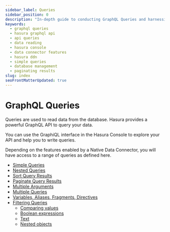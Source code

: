 ```yaml
---
sidebar_label: Queries
sidebar_position: 0
description: "In-depth guide to conducting GraphQL Queries and harnessing the full potential of Hasura's GraphQL API. Discover functionalities like simple queries, nesting, sorting, pagination, and employing multiple arguments or queries. Learn more about filtering queries and the use of variables, aliases, fragments, and directives."
keywords:
  - graphql queries
  - hasura graphql api
  - api queries
  - data reading
  - hasura console
  - data connector features
  - hasura ddn
  - simple queries
  - database management
  - paginating results
slug: index
seoFrontMatterUpdated: true
---
```


# GraphQL Queries

Queries are used to read data from the database. Hasura provides a powerful GraphQL API to query your data.

You can use the GraphiQL interface in the Hasura Console to explore your API and help you to write queries.

Depending on the features enabled by a Native Data Connector, you will have access to a range of queries as defined
here.

- [Simple Queries](/graphql-api/queries/simple-queries.mdx)
- [Nested Queries](/graphql-api/queries/nested-queries.mdx)
- [Sort Query Results](/graphql-api/queries/sorting.mdx)
- [Paginate Query Results](/graphql-api/queries/pagination.mdx)
- [Multiple Arguments](/graphql-api/queries/multiple-arguments.mdx)
- [Multiple Queries](/graphql-api/queries/multiple-queries.mdx)
- [Variables, Aliases, Fragments, Directives](/graphql-api/queries/variables-aliases-fragments-directives.mdx)
- [Filtering Queries](/graphql-api/queries/filters/index.mdx)
  - [Comparing values](/graphql-api/queries/filters/comparison-operators.mdx)
  - [Boolean expressions](/graphql-api/queries/filters/boolean-operators.mdx)
  - [Text](/graphql-api/queries/filters/text-search-operators.mdx)
  - [Nested objects](/graphql-api/queries/filters/nested-objects.mdx)
